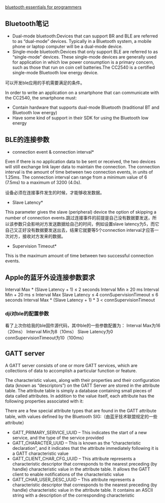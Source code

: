 [[bluetooth essentials for programmers]]


== Bluetooth笔记 ==

* Dual-mode bluetooth:Devices that can support BR and BLE are referred to as “dual-mode” devices. Typically in a Bluetooth system, a mobile phone or laptop computer will be a dual-mode device. 
* Single-mode bluetooth:Devices that only support BLE are referred to as “single-mode” devices. These single-mode devices are generally used for application in which low power consumption is a primary concern, such as those that run on coin cell batteries.The CC2540 is a certified single-mode Bluetooth low energy  device. 

可以开发ble应用的手机需要满足的条件。

In order to write an application on a smartphone that can communicate with the CC2540, the smartphone must:
* Contain hardware that supports dual-mode Bluetooth (traditional BT and Bluetooth low energy)
* Have some kind of support in their SDK for using the Bluetooth low energy

== BLE的连接参数 ==
*connection event & connection interval*

Even if there is no application data to be sent or received, the two devices will still exchange link layer data to maintain the connection. The connection interval is the amount of time between two connection events, in units of 1.25ms. The connection interval can range from a minimum value of 6 (7.5ms) to a maximum of 3200 (4.0s).

设备必须在连接事件发生的时候，才能够收发数据。

*Slave Latency*

This parameter gives the slave (peripheral) device the option of skipping a number of connection events.跳过连接事件的前提是自己没有数据要发送，所以该参数只会影响对方发送数据给自己的时间，例如设置slave latency为5，而它自己又正好没有数据要发送出去，结果它就要等5个connection interval才应答一次对方，接收对方发来的数据。

*Supervision Timeout*

This is the maximum amount of time between two successful connection events. 

== Apple的蓝牙外设连接参数要求 ==
Interval Max * (Slave Latency + 1) ≤ 2 seconds
Interval Min ≥ 20 ms
Interval Min + 20 ms ≤ Interval Max 
Slave Latency ≤ 4
connSupervisionTimeout ≤ 6 seconds
Interval Max * (Slave Latency + 1) * 3 < connSupervisionTimeout

=== dji对ble的配置参数 ===
看了上次你给我的ble固件源代码，其中ble的一些参数配置为：
Interval Max为16（20ms）
Interval Min为8（10ms）
Slave Latency为0
connSupervisionTimeout为10（100ms）

== GATT server ==
A GATT server consists of one or more GATT services, which are collections of data to accomplish a particular function or feature.

The characteristic values, along with their properties and their configuration data (known as “descriptors”) on the GATT Server are stored in the attribute table. The attribute table is simply a database containing small pieces of data called attributes. In addition to the value itself, each attribute has the following properties associated with it:

There are a few special attribute types that are found in the GATT attribute table, with values defined by the Bluetooth SIG:（由蓝牙技术联盟规定的一些attribute）

* GATT_PRIMARY_SERVICE_UUID – This indicates the start of a new service, and the type of the service provided
* GATT_CHARACTER_UUID – This is known as the “characteristic declaration”, and it indicates that the attribute immediately following it is a GATT characteristic value
* GATT_CLIENT_CHAR_CFG_UUID – This attribute represents a characteristic descriptor that corresponds to the nearest preceding (by handle) characteristic value in the attribute table. It allows the GATT client to enable notifications of the characteristic value
* GATT_CHAR_USER_DESC_UUID – This attribute represents a characteristic descriptor that corresponds to the nearest preceding (by handle) characteristic value in the attribute table. It contains an ASCII string with a description of the corresponding characteristic

